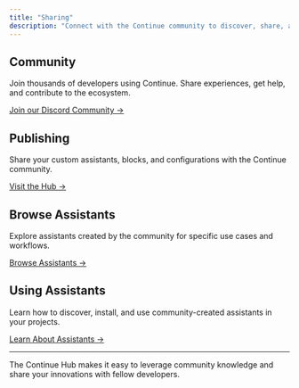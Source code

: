 ```yaml
---
title: "Sharing"
description: "Connect with the Continue community to discover, share, and collaborate on AI development tools."
---
```


## Community[​](#community "Direct link to Community")

Join thousands of developers using Continue. Share experiences, get help, and contribute to the ecosystem.

[Join our Discord Community →](https://discord.gg/continue)

## Publishing[​](#publishing "Direct link to Publishing")

Share your custom assistants, blocks, and configurations with the Continue community.

[Visit the Hub →](https://hub.continue.dev)

## Browse Assistants[​](#browse-assistants "Direct link to Browse Assistants")

Explore assistants created by the community for specific use cases and workflows.

[Browse Assistants →](https://hub.continue.dev)

## Using Assistants[​](#using-assistants "Direct link to Using Assistants")

Learn how to discover, install, and use community-created assistants in your projects.

[Learn About Assistants →](/hub/assistants/intro)

***

The Continue Hub makes it easy to leverage community knowledge and share your innovations with fellow developers.

